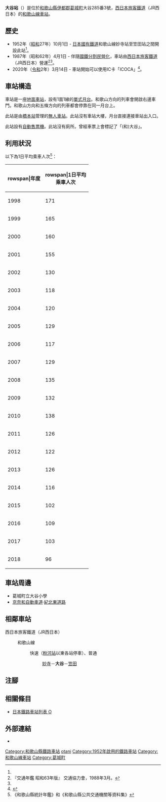 {{NoteTA|G1=Transport
|T=zh-hans:大谷站 (和歌山县);zh-hk:大谷站 (和歌山縣);zh-tw:大谷車站 (和歌山縣);
|1=zh-hans:大谷站;zh-hk:大谷站;zh-tw:大谷車站;
}}
{{Infobox station
|公司色 = #0072bc
|站名 = 大谷
|圖片 = Ootani-eki.JPG
|圖片說明 = 月台（2010年2月21日）
|日文原名 = 大谷
|平假名 = おおたに
|羅馬拼音 = Ōtani
|副站名 = 
|電報略號 = オタ
|所在地 = {{JPN}}[[和歌山縣|和歌山縣]][[伊都郡|伊都郡]][[葛城町|葛城町]]大谷285番3號
|座標 = {{coord|34|17|55.54|N|135|29|38.94|E|type:railwaystation_region:JP-24|display=inline,title}}
|車站構造 = [[地面車站|地面車站]]
|月台配置 = 1面1線
|啟用年月日 = 1952年（[[昭和|昭和]]27年）10月1日<ref name="sone42">{{Cite book|author={{Translink|ja|曽根悟|曾根悟}}（監修）|title=週刊 歴史でめぐる鉄道全路線 国鉄・JR|editor=朝日新聞出版分冊百科編集部（編集）|publisher={{Translink|ja|朝日新聞出版}}|series=週刊朝日百科|volume=42号 阪和線・和歌山線・桜井線・湖西線・関西空港線|date=2010-05-16|pages=20-21|language=ja}}</ref>
|廢站年月日 = 
|乘客人數 = 96
|上下車人次 = 
|統計年度 = 2018
|轉車 = 
|全寬備註 = [[無人車站|無人車站]]（設有自動售票機）
|adjacent = {{Adjacent stations|system=西日本旅客鐵道近畿地域路線|line=KT|left=妙寺|right=笠田|note-left=2.1km|note-mid=距離[[王寺站_(日本)|王寺]]56.7km|note-right=1.5km}}
}}
'''大谷站'''（{{jpn|j=大谷駅|hg=おおたにえき|rm=Ōtani eki|f=y}}）是位於[[和歌山縣|和歌山縣]][[伊都郡|伊都郡]][[葛城町|葛城町]]大谷285番3號，[[西日本旅客鐵道|西日本旅客鐵道]]（JR西日本）的[[和歌山線|和歌山線]][[鐵路車站|車站]]。

== 歷史 ==
* 1952年（[[昭和|昭和]]27年）10月1日 - [[日本國有鐵道|日本國有鐵道]]和歌山線妙寺站至笠田站之間開設此站<ref name="sone42"/>。
* 1987年（昭和62年）4月1日 - 伴隨[[國鐵分割民營化|國鐵分割民營化]]，車站由[[西日本旅客鐵道|西日本旅客鐵道]]（JR西日本）營運<ref name="trafic-yearbook-1988">『交通年鑑 昭和63年版』 交通協力會，1988年3月。</ref><ref name="sone42"/>。
* 2020年（[[令和|令和]]2年）3月14日 - 車站開始可以使用IC卡「ICOCA」<ref>{{Cite press release|url=https://www.westjr.co.jp/press/article/items/191213_00_wakayama.pdf|archiveurl=https://web.archive.org/web/20210104022914/https://www.westjr.co.jp/press/article/items/191213_00_wakayama.pdf|format=PDF|language=ja|title=2020年春ダイヤ改正について|publisher=西日本旅客鉄道和歌山支社|date=2019-12-13|accessdate=2021-01-08|archivedate=2021-01-04|dead-url=no}}</ref>。

== 車站構造 ==
車站是一座[[地面車站|地面車站]]，設有1面1線的[[單式月台|單式月台]]。和歌山方向的列車會開啟右邊車門。和歌山方向和五條方向的列車都會停靠在同一月台上。

此站是由[[橋本站_(和歌山縣)|橋本站]]管理的[[無人車站|無人車站]]。此站沒有車站大樓，月台直接連接車站出入口。

此站設有[[自動售票機|自動售票機]]。此站沒有廁所。曾經車票上會標記了「(和)大谷」。

== 利用狀況 ==
以下為1日平均乘車人次<ref>《和歌山縣統計年鑑》和《和歌山縣公共交通機關等資料集》</ref>：
{| class="wikitable" style="text-align:right;"
|-
!rowspan|年度
!rowspan|1日平均<br>乘車人次
|-
|1998
|171
|-
|1999
|165
|-
|2000
|160
|-
|2001
|155
|-
|2002
|130
|-
|2003
|118
|-
|2004
|120
|-
|2005
|129
|-
|2006
|117
|-
|2007
|129
|-
|2008
|135
|-
|2009
|132
|-
|2010
|138
|-
|2011
|126
|-
|2012
|122
|-
|2013
|126
|-
|2014
|116
|-
|2015
|102
|-
|2016
|109
|-
|2017
|103
|-
|2018
|96
|}

== 車站周邊 ==
* 葛城町立大谷小學
*[[京奈和自動車道|京奈和自動車道]]·[[紀北東道路|紀北東道路]] {{Translink|ja|紀北かつらぎインターチェンジ|紀北葛城交匯處}}

== 相鄰車站 ==
; 西日本旅客鐵道（JR西日本）
: {{JR西路線記号|K|T}} 和歌山線
:: {{color|#f60|■}}快速（[[粉河站|粉河站]]以東各站停車）、{{color|#999|■}}普通
::: [[妙寺站|妙寺]]－'''大谷'''－[[笠田站|笠田]]
== 注腳 ==
{{Reflist}}
== 相關條目 ==
* [[日本鐵路車站列表_O|日本鐵路車站列表 O]]
== 外部連結 ==
* {{外部連結/JR西日本車站|0621819|大谷}}{{ja icon}}
{{和歌山線}}
{{DEFAULTSORT:Otani}}
[[Category:和歌山縣鐵路車站|Category:和歌山縣鐵路車站]]
[[Category:日本鐵路車站_O|otani]]
[[Category:1952年啟用的鐵路車站|Category:1952年啟用的鐵路車站]]
[[Category:和歌山線車站|Category:和歌山線車站]]
[[Category:葛城町|Category:葛城町]]